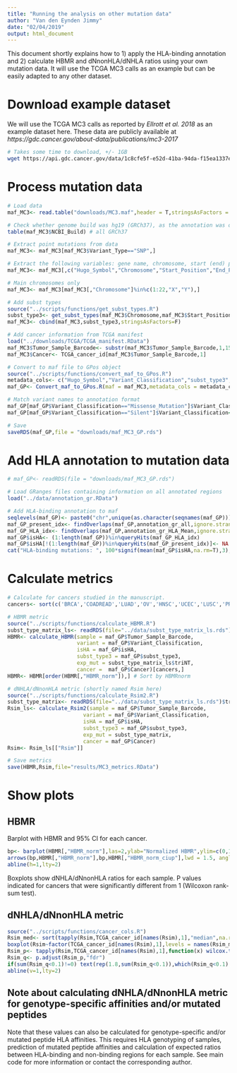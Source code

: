 ```yaml
---
title: "Running the analysis on other mutation data"
author: "Van den Eynden Jimmy"
date: "02/04/2019"
output: html_document
---
```


This document shortly explains how to 1) apply the HLA-binding annotation and 2) calculate HBMR and dNnonHLA/dNHLA ratios using your own mutation data. 
It will use the TCGA MC3 calls as an example but can be easily adapted to any other dataset.

# Download example dataset

We will use the TCGA MC3 calls as reported by *Ellrott et al. 2018* as an example dataset here. These data are publicly available at *https://gdc.cancer.gov/about-data/publications/mc3-2017*

```sh
# Takes some time to download, +/- 1GB
wget https://api.gdc.cancer.gov/data/1c8cfe5f-e52d-41ba-94da-f15ea1337efc -O downloads/MC3.maf
```

# Process mutation data

```r
# Load data
maf_MC3<- read.table("downloads/MC3.maf",header = T,stringsAsFactors = F)

# Check whether genome build was hg19 (GRCh37), as the annotation was only developed for this build.
table(maf_MC3$NCBI_Build) # all GRCh37

# Extract point mutations from data
maf_MC3<- maf_MC3[maf_MC3$Variant_Type=="SNP",]

# Extract the following variables: gene name, chromosome, start (end) position, ref allele, alt allele, sample id, variant.
maf_MC3<- maf_MC3[,c("Hugo_Symbol","Chromosome","Start_Position","End_Position","Reference_Allele","Tumor_Seq_Allele2","Tumor_Sample_Barcode","Variant_Classification")]

# Main chromosomes only
maf_MC3<- maf_MC3[maf_MC3[,"Chromosome"]%in%c(1:22,"X","Y"),]

# Add subst types
source("../scripts/functions/get_subst_types.R")
subst_type3<- get_subst_types(maf_MC3$Chromosome,maf_MC3$Start_Position,maf_MC3$"Tumor_Seq_Allele2")[["subst_type3"]]
maf_MC3<- cbind(maf_MC3,subst_type3,stringsAsFactors=F)

# Add cancer information from TCGA manifest
load("../downloads/TCGA/TCGA_manifest.RData")
maf_MC3$Tumor_Sample_Barcode<- substr(maf_MC3$Tumor_Sample_Barcode,1,15)
maf_MC3$Cancer<- TCGA_cancer_id[maf_MC3$Tumor_Sample_Barcode,1]

# Convert to maf file to GPos object
source("../scripts/functions/convert_maf_to_GPos.R")
metadata_cols<- c("Hugo_Symbol","Variant_Classification","subst_type3","Tumor_Sample_Barcode","Cancer")
maf_GP<- Convert_maf_to_GPos.R(maf = maf_MC3,metadata_cols = metadata_cols)

# Match variant names to annotation format
maf_GP[maf_GP$Variant_Classification=="Missense_Mutation"]$Variant_Classification<- "nonsynonymous SNV"
maf_GP[maf_GP$Variant_Classification=="Silent"]$Variant_Classification<- "synonymous SNV"

# Save
saveRDS(maf_GP,file = "downloads/maf_MC3_GP.rds")
```

# Add HLA annotation to mutation data

```r

# maf_GP<- readRDS(file = "downloads/maf_MC3_GP.rds")

# Load GRanges files containing information on all annotated regions
load("../data/annotation_gr.RData")

# Add HLA-binding annotation to maf
seqlevels(maf_GP)<- paste0("chr",unique(as.character(seqnames(maf_GP)))) # Match seqlevels first if necessary 
maf_GP_present_idx<- findOverlaps(maf_GP,annotation_gr_all,ignore.strand=T)
maf_GP_HLA_idx<- findOverlaps(maf_GP,annotation_gr_HLA_Mean,ignore.strand=T)
maf_GP$isHA<- (1:length(maf_GP))%in%queryHits(maf_GP_HLA_idx)
maf_GP$isHA[!(1:length(maf_GP))%in%queryHits(maf_GP_present_idx)]<- NA # Remove CDS position with no information
cat("HLA-binding mutations: ", 100*signif(mean(maf_GP$isHA,na.rm=T),3),"%"," \n")
```

# Calculate metrics

```r

# Calculate for cancers studied in the manuscript.
cancers<- sort(c('BRCA','COADREAD','LUAD','OV','HNSC','UCEC','LUSC','PRAD','LGG','STAD','SKCM','GBM','BLCA','LIHC','CESC','KIRP','SARC','PAAD','ESCA'))

# HBMR metric
source("../scripts/functions/calculate_HBMR.R")
subst_type_matrix_ls<- readRDS(file="../data/subst_type_matrix_ls.rds") # Expected mut per subst type
HBMR<- calculate_HBMR(sample = maf_GP$Tumor_Sample_Barcode,
                      variant = maf_GP$Variant_Classification,
                      isHA = maf_GP$isHA,
                      subst_type3 = maf_GP$subst_type3,
                      exp_mut = subst_type_matrix_ls$triNT,
                      cancer =  maf_GP$Cancer)[cancers,]
HBMR<- HBMR[order(HBMR[,"HBMR_norm"]),] # Sort by HBMRnorm

# dNHLA/dNnonHLA metric (shortly named Rsim here)
source("../scripts/functions/calculate_Rsim2.R")
subst_type_matrix<- readRDS(file="../data/subst_type_matrix_ls.rds")$triNT
Rsim_ls<- calculate_Rsim2(sample = maf_GP$Tumor_Sample_Barcode,
                        variant = maf_GP$Variant_Classification,
                        isHA = maf_GP$isHA,
                        subst_type3 = maf_GP$subst_type3,
                        exp_mut = subst_type_matrix,
                        cancer = maf_GP$Cancer)
Rsim<- Rsim_ls[["Rsim"]]

# Save metrics
save(HBMR,Rsim,file="results/MC3_metrics.RData")
```

# Show plots

## HBMR

Barplot with HBMR and 95% CI for each cancer.

```r
bp<- barplot(HBMR[,"HBMR_norm"],las=2,ylab="Normalized HBMR",ylim=c(0,1.3),main="HBMR metric")
arrows(bp,HBMR[,"HBMR_norm"],bp,HBMR[,"HBMR_norm_ciup"],lwd = 1.5, angle = 90,code = 2, length = 0.03,xpd=NA)    
abline(h=1,lty=2)
```

Boxplots show dNHLA/dNnonHLA ratios for each sample. P values indicated for cancers that were significantly different from 1 (Wilcoxon rank-sum test).

## dNHLA/dNnonHLA metric

```r
source("../scripts/functions/cancer_cols.R")
Rsim_med<- sort(tapply(Rsim,TCGA_cancer_id[names(Rsim),1],"median",na.rm=T)[cancers],decreasing = T)
boxplot(Rsim~factor(TCGA_cancer_id[names(Rsim),1],levels = names(Rsim_med)),beside = T,las=2,outline=F,horizontal=T,frame.plot=F,col=c25[names(Rsim_med)],staplewex=0,notch=T,xlab="dNHLA/dNnonHLA",main="dNHLA/dNnonHLA metric \n (prototypical genotype using wild-type protein affinities)",ylim=c(0,2))
Rsim_p<- tapply(Rsim,TCGA_cancer_id[names(Rsim),1],function(x) wilcox.test(x,mu = 1)$p.value)[names(Rsim_med)]
Rsim_q<- p.adjust(Rsim_p,"fdr")
if(sum(Rsim_q<0.1)!=0) text(rep(1.8,sum(Rsim_q<0.1)),which(Rsim_q<0.1),paste0("P=",signif(Rsim_p[which(Rsim_q<0.1)],0.3)),xpd=NA)
abline(v=1,lty=2)
```

## Note about calculating dNHLA/dNnonHLA metric for genotype-specific affinities and/or mutated peptides

Note that these values can also be calculated for genotype-specific and/or mutated peptide HLA affinities. This requires HLA genotyping of samples, prediction of mutated peptide affinities and calculation of expected ratios between HLA-binding and non-binding regions for each sample. See main code for more information or contact the corresponding author.



